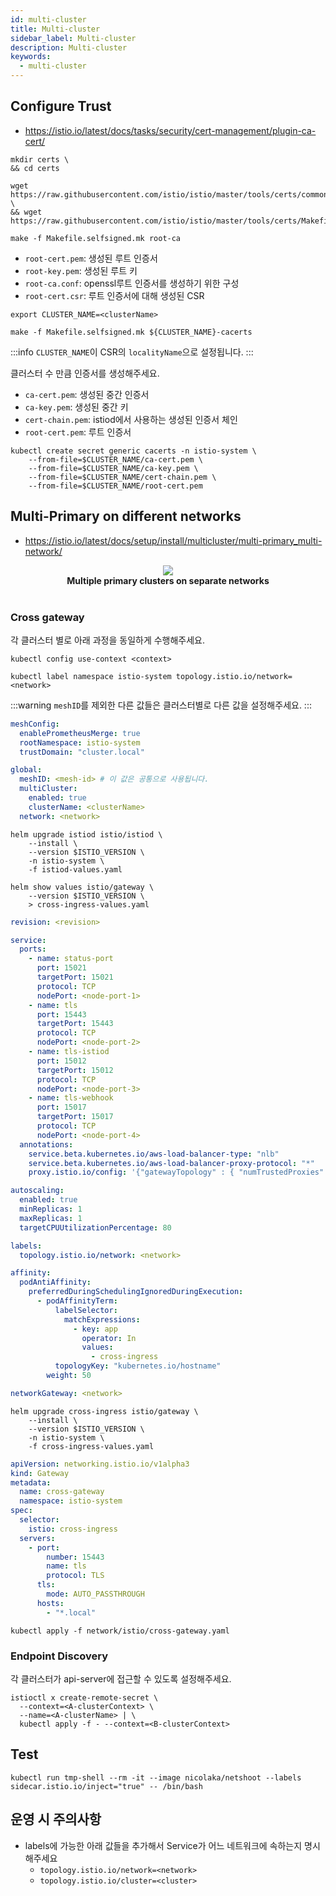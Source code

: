 ```yaml
---
id: multi-cluster
title: Multi-cluster
sidebar_label: Multi-cluster
description: Multi-cluster
keywords:
  - multi-cluster
---
```



## Configure Trust

- https://istio.io/latest/docs/tasks/security/cert-management/plugin-ca-cert/

```shell
mkdir certs \
&& cd certs
```

```shell
wget https://raw.githubusercontent.com/istio/istio/master/tools/certs/common.mk \
&& wget https://raw.githubusercontent.com/istio/istio/master/tools/certs/Makefile.selfsigned.mk
```

```shell
make -f Makefile.selfsigned.mk root-ca
```

- `root-cert.pem`: 생성된 루트 인증서
- `root-key.pem`: 생성된 루트 키
- `root-ca.conf`: openssl루트 인증서를 생성하기 위한 구성
- `root-cert.csr`: 루트 인증서에 대해 생성된 CSR

```shell
export CLUSTER_NAME=<clusterName>
```

```shell
make -f Makefile.selfsigned.mk ${CLUSTER_NAME}-cacerts
```

:::info
`CLUSTER_NAME`이 CSR의 `localityName`으로 설정됩니다.
:::

클러스터 수 만큼 인증서를 생성해주세요.

- `ca-cert.pem`: 생성된 중간 인증서
- `ca-key.pem`: 생성된 중간 키
- `cert-chain.pem`: istiod에서 사용하는 생성된 인증서 체인
- `root-cert.pem`: 루트 인증서

```shell
kubectl create secret generic cacerts -n istio-system \
    --from-file=$CLUSTER_NAME/ca-cert.pem \
    --from-file=$CLUSTER_NAME/ca-key.pem \
    --from-file=$CLUSTER_NAME/cert-chain.pem \
    --from-file=$CLUSTER_NAME/root-cert.pem
```

## Multi-Primary on different networks

- https://istio.io/latest/docs/setup/install/multicluster/multi-primary_multi-network/

<center>
  <img src={useBaseUrl("img/mlops/mlops/istio/istio-multi-primary-diff.svg")} />
</center>

<center>
  <strong>Multiple primary clusters on separate networks</strong>
</center>
<br />

### Cross gateway

각 클러스터 별로 아래 과정을 동일하게 수행해주세요.

```shell
kubectl config use-context <context>
```

```shell
kubectl label namespace istio-system topology.istio.io/network=<network>
```

:::warning
`meshID`를 제외한 다른 값들은 클러스터별로 다른 값을 설정해주세요.
:::

```yaml title="istiod-values.yaml"
meshConfig:
  enablePrometheusMerge: true
  rootNamespace: istio-system
  trustDomain: "cluster.local"

global:
  meshID: <mesh-id> # 이 값은 공통으로 사용됩니다.
  multiCluster:
    enabled: true
    clusterName: <clusterName>
  network: <network>
```

```shell
helm upgrade istiod istio/istiod \
    --install \
    --version $ISTIO_VERSION \
    -n istio-system \
    -f istiod-values.yaml
```

```shell
helm show values istio/gateway \
    --version $ISTIO_VERSION \
    > cross-ingress-values.yaml
```

```yaml title="cross-ingress-values.yaml"
revision: <revision>

service:
  ports:
    - name: status-port
      port: 15021
      targetPort: 15021
      protocol: TCP
      nodePort: <node-port-1>
    - name: tls
      port: 15443
      targetPort: 15443
      protocol: TCP
      nodePort: <node-port-2>
    - name: tls-istiod
      port: 15012
      targetPort: 15012
      protocol: TCP
      nodePort: <node-port-3>
    - name: tls-webhook
      port: 15017
      targetPort: 15017
      protocol: TCP
      nodePort: <node-port-4>
  annotations:
    service.beta.kubernetes.io/aws-load-balancer-type: "nlb"
    service.beta.kubernetes.io/aws-load-balancer-proxy-protocol: "*"
    proxy.istio.io/config: '{"gatewayTopology" : { "numTrustedProxies": 2 } }'

autoscaling:
  enabled: true
  minReplicas: 1
  maxReplicas: 1
  targetCPUUtilizationPercentage: 80

labels:
  topology.istio.io/network: <network>

affinity:
  podAntiAffinity:
    preferredDuringSchedulingIgnoredDuringExecution:
      - podAffinityTerm:
          labelSelector:
            matchExpressions:
              - key: app
                operator: In
                values:
                  - cross-ingress
          topologyKey: "kubernetes.io/hostname"
        weight: 50

networkGateway: <network>
```

```shell
helm upgrade cross-ingress istio/gateway \
    --install \
    --version $ISTIO_VERSION \
    -n istio-system \
    -f cross-ingress-values.yaml
```

```yaml title="network/istio/cross-gateway.yaml"
apiVersion: networking.istio.io/v1alpha3
kind: Gateway
metadata:
  name: cross-gateway
  namespace: istio-system
spec:
  selector:
    istio: cross-ingress
  servers:
    - port:
        number: 15443
        name: tls
        protocol: TLS
      tls:
        mode: AUTO_PASSTHROUGH
      hosts:
        - "*.local"
```

```shell
kubectl apply -f network/istio/cross-gateway.yaml
```

### Endpoint Discovery

각 클러스터가 api-server에 접근할 수 있도록 설정해주세요.

```shell
istioctl x create-remote-secret \
  --context=<A-clusterContext> \
  --name=<A-clusterName> | \
  kubectl apply -f - --context=<B-clusterContext>
```

## Test

```shell
kubectl run tmp-shell --rm -it --image nicolaka/netshoot --labels sidecar.istio.io/inject="true" -- /bin/bash
```

## 운영 시 주의사항

- labels에 가능한 아래 값들을 추가해서 Service가 어느 네트워크에 속하는지 명시해주세요
  - `topology.istio.io/network=<network>`
  - `topology.istio.io/cluster=<cluster>`
